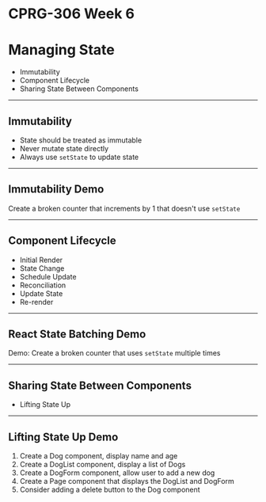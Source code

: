 # CPRG-306 Week 6

# Managing State

- Immutability
- Component Lifecycle
- Sharing State Between Components

---

## Immutability

- State should be treated as immutable
- Never mutate state directly
- Always use `setState` to update state

---

## Immutability Demo

Create a broken counter that increments by 1 that doesn't use `setState`

---

## Component Lifecycle

- Initial Render
- State Change
- Schedule Update
- Reconciliation
- Update State
- Re-render

---

## React State Batching Demo

Demo: Create a broken counter that uses `setState` multiple times

---

## Sharing State Between Components

- Lifting State Up

---

## Lifting State Up Demo

1. Create a Dog component, display name and age
2. Create a DogList component, display a list of Dogs
3. Create a DogForm component, allow user to add a new dog
4. Create a Page component that displays the DogList and DogForm
5. Consider adding a delete button to the Dog component
